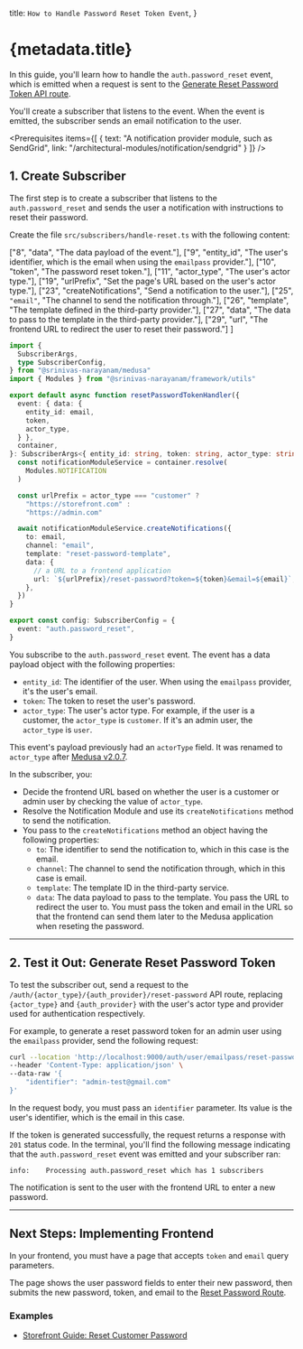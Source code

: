 
  title: `How to Handle Password Reset Token Event`,
}

# {metadata.title}

In this guide, you'll learn how to handle the `auth.password_reset` event, which is emitted when a request is sent to the [Generate Reset Password Token API route](../authentication-route/page.mdx#generate-reset-password-token-route).

You'll create a subscriber that listens to the event. When the event is emitted, the subscriber sends an email notification to the user.

<Prerequisites
  items={[
    {
      text: "A notification provider module, such as SendGrid",
      link: "/architectural-modules/notification/sendgrid"
    }
  ]}
/>

## 1. Create Subscriber

The first step is to create a subscriber that listens to the `auth.password_reset` and sends the user a notification with instructions to reset their password.

Create the file `src/subscribers/handle-reset.ts` with the following content:

  ["8", "data", "The data payload of the event."],
  ["9", "entity_id", "The user's identifier, which is the email when using the `emailpass` provider."],
  ["10", "token", "The password reset token."],
  ["11", "actor_type", "The user's actor type."],
  ["19", "urlPrefix", "Set the page's URL based on the user's actor type."],
  ["23", "createNotifications", "Send a notification to the user."],
  ["25", `"email"`, "The channel to send the notification through."],
  ["26", "template", "The template defined in the third-party provider."],
  ["27", "data", "The data to pass to the template in the third-party provider."],
  ["29", "url", "The frontend URL to redirect the user to reset their password."]
]

```ts title="src/subscribers/handle-reset.ts" highlights={highlights} collapsibleLines="1-6" expandMoreLabel="Show Imports"
import {
  SubscriberArgs,
  type SubscriberConfig,
} from "@srinivas-narayanam/medusa"
import { Modules } from "@srinivas-narayanam/framework/utils"

export default async function resetPasswordTokenHandler({
  event: { data: {
    entity_id: email,
    token,
    actor_type,
  } },
  container,
}: SubscriberArgs<{ entity_id: string, token: string, actor_type: string }>) {
  const notificationModuleService = container.resolve(
    Modules.NOTIFICATION
  )

  const urlPrefix = actor_type === "customer" ? 
    "https://storefront.com" : 
    "https://admin.com"

  await notificationModuleService.createNotifications({
    to: email,
    channel: "email",
    template: "reset-password-template",
    data: {
      // a URL to a frontend application
      url: `${urlPrefix}/reset-password?token=${token}&email=${email}`,
    },
  })
}

export const config: SubscriberConfig = {
  event: "auth.password_reset",
}
```

You subscribe to the `auth.password_reset` event. The event has a data payload object with the following properties:

- `entity_id`: The identifier of the user. When using the `emailpass` provider, it's the user's email.
- `token`: The token to reset the user's password.
- `actor_type`: The user's actor type. For example, if the user is a customer, the `actor_type` is `customer`. If it's an admin user, the `actor_type` is `user`.

<Note>

This event's payload previously had an `actorType` field. It was renamed to `actor_type` after [Medusa v2.0.7](https://github.com/medusajs/medusa/releases/tag/v2.0.7).

</Note>

In the subscriber, you:

- Decide the frontend URL based on whether the user is a customer or admin user by checking the value of `actor_type`.
- Resolve the Notification Module and use its `createNotifications` method to send the notification.
- You pass to the `createNotifications` method an object having the following properties:
    - `to`: The identifier to send the notification to, which in this case is the email.
    - `channel`: The channel to send the notification through, which in this case is email.
    - `template`: The template ID in the third-party service.
    - `data`: The data payload to pass to the template. You pass the URL to redirect the user to. You must pass the token and email in the URL so that the frontend can send them later to the Medusa application when reseting the password.

---

## 2. Test it Out: Generate Reset Password Token

To test the subscriber out, send a request to the `/auth/{actor_type}/{auth_provider}/reset-password` API route, replacing `{actor_type}` and `{auth_provider}` with the user's actor type and provider used for authentication respectively.

For example, to generate a reset password token for an admin user using the `emailpass` provider, send the following request:

```bash
curl --location 'http://localhost:9000/auth/user/emailpass/reset-password' \
--header 'Content-Type: application/json' \
--data-raw '{
    "identifier": "admin-test@gmail.com"
}'
```

In the request body, you must pass an `identifier` parameter. Its value is the user's identifier, which is the email in this case.

If the token is generated successfully, the request returns a response with `201` status code. In the terminal, you'll find the following message indicating that the `auth.password_reset` event was emitted and your subscriber ran:

```plain
info:    Processing auth.password_reset which has 1 subscribers
```

The notification is sent to the user with the frontend URL to enter a new password.

---

## Next Steps: Implementing Frontend

In your frontend, you must have a page that accepts `token` and `email` query parameters.

The page shows the user password fields to enter their new password, then submits the new password, token, and email to the [Reset Password Route](../authentication-route/page.mdx#reset-password-route).

### Examples

- [Storefront Guide: Reset Customer Password](../../../storefront-development/customers/reset-password/page.mdx)
